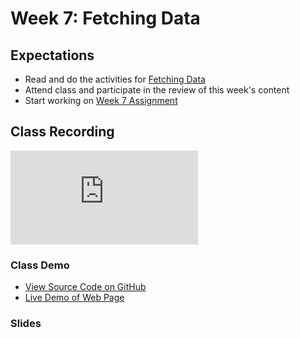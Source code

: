 # Week 7: Fetching Data

## Expectations

- Read and do the activities for [Fetching Data](/week7/fetching-data)
- Attend class and participate in the review of this week's content
- Start working on [Week 7 Assignment](/week7/assignment)

## Class Recording

<iframe
  style={{ width: "100%", aspectRatio: "16/9" }}
  src="https://www.youtube.com/embed/KzV1SLVE0jg?si=QJ1GzdpEQiKSLRHm"
  title="YouTube video player"
  frameborder="0"
  allow="accelerometer; autoplay; clipboard-write; encrypted-media; gyroscope; picture-in-picture; web-share"
  allowfullscreen
></iframe>

### Class Demo

- [View Source Code on GitHub ](https://github.com/warsylewicz/webdev2-demos/blob/master/app/week7/class-demo/page.js)
- [Live Demo of Web Page](https://webdev2-demos.vercel.app/week7/class-demo)

### Slides


<Slideshow file="/week7/slides" />
